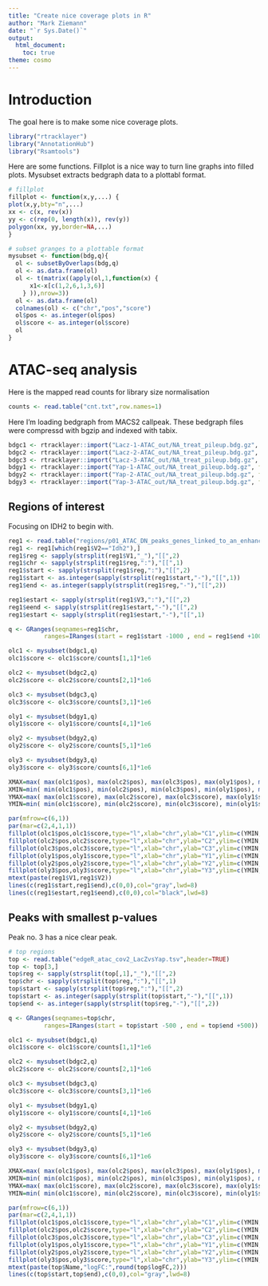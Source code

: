 ```yaml
---
title: "Create nice coverage plots in R"
author: "Mark Ziemann"
date: "`r Sys.Date()`"
output:
  html_document:
    toc: true
theme: cosmo
---
```


# Introduction

The goal here is to make some nice coverage plots.

```r
library("rtracklayer")
library("AnnotationHub")
library("Rsamtools")
```

Here are some functions.
Fillplot is a nice way to turn line graphs into filled plots.
Mysubset extracts bedgraph data to a plottabl format.

```r
# fillplot
fillplot <- function(x,y,...) {
plot(x,y,bty="n",...)
xx <- c(x, rev(x))
yy <- c(rep(0, length(x)), rev(y))
polygon(xx, yy,border=NA,...)
}

# subset granges to a plottable format
mysubset <- function(bdg,q){
  ol <- subsetByOverlaps(bdg,q)
  ol <- as.data.frame(ol)
  ol <- t(matrix((apply(ol,1,function(x) {
      x1<-x[c(1,2,6,1,3,6)]  
    } )),nrow=3))
  ol <- as.data.frame(ol)
  colnames(ol) <- c("chr","pos","score")
  ol$pos <- as.integer(ol$pos)
  ol$score <- as.integer(ol$score)
  ol
}
```

# ATAC-seq analysis

Here is the mapped read counts for library size normalisation

```r
counts <- read.table("cnt.txt",row.names=1)
```

Here I'm loading bedgraph from MACS2 callpeak.
These bedgraph files were compressd with bgzip and indexed with tabix.

```r
bdgc1 <- rtracklayer::import("Lacz-1-ATAC_out/NA_treat_pileup.bdg.gz", format="bedGraph")
bdgc2 <- rtracklayer::import("Lacz-2-ATAC_out/NA_treat_pileup.bdg.gz", format="bedGraph")
bdgc3 <- rtracklayer::import("Lacz-3-ATAC_out/NA_treat_pileup.bdg.gz", format="bedGraph")
bdgy1 <- rtracklayer::import("Yap-1-ATAC_out/NA_treat_pileup.bdg.gz", format="bedGraph")
bdgy2 <- rtracklayer::import("Yap-2-ATAC_out/NA_treat_pileup.bdg.gz", format="bedGraph")
bdgy3 <- rtracklayer::import("Yap-3-ATAC_out/NA_treat_pileup.bdg.gz", format="bedGraph")
```

## Regions of interest

Focusing on IDH2 to begin with.

```r
reg1 <- read.table("regions/p01_ATAC_DN_peaks_genes_linked_to_an_enhancer_with_TEAD_motif.bed")
reg1 <- reg1[which(reg1$V2=="Idh2"),]
reg1$reg <- sapply(strsplit(reg1$V1,"_"),"[[",2)
reg1$chr <- sapply(strsplit(reg1$reg,":"),"[[",1)
reg1$start <- sapply(strsplit(reg1$reg,":"),"[[",2)
reg1$start <- as.integer(sapply(strsplit(reg1$start,"-"),"[[",1))
reg1$end <- as.integer(sapply(strsplit(reg1$reg,"-"),"[[",2))

reg1$estart <- sapply(strsplit(reg1$V3,":"),"[[",2)
reg1$eend <- sapply(strsplit(reg1$estart,"-"),"[[",2)
reg1$estart <- sapply(strsplit(reg1$estart,"-"),"[[",1)

q <- GRanges(seqnames=reg1$chr,
          ranges=IRanges(start = reg1$start -1000 , end = reg1$end +1000))

olc1 <- mysubset(bdgc1,q)
olc1$score <- olc1$score/counts[1,1]*1e6

olc2 <- mysubset(bdgc2,q)
olc2$score <- olc2$score/counts[2,1]*1e6

olc3 <- mysubset(bdgc3,q)
olc3$score <- olc3$score/counts[3,1]*1e6

oly1 <- mysubset(bdgy1,q)
oly1$score <- oly1$score/counts[4,1]*1e6

oly2 <- mysubset(bdgy2,q)
oly2$score <- oly2$score/counts[5,1]*1e6

oly3 <- mysubset(bdgy3,q)
oly3$score <- oly3$score/counts[6,1]*1e6
```

```r
XMAX=max( max(olc1$pos), max(olc2$pos), max(olc3$pos), max(oly1$pos), max(oly2$pos),max(oly3$pos) )
XMIN=min( min(olc1$pos), min(olc2$pos), min(olc3$pos), min(oly1$pos), min(oly2$pos),min(oly3$pos) )
YMAX=max( max(olc1$score), max(olc2$score), max(olc3$score), max(oly1$score), max(oly2$score),max(oly3$score) )
YMIN=min( min(olc1$score), min(olc2$score), min(olc3$score), min(oly1$score), min(oly2$score),min(oly3$score) )

par(mfrow=c(6,1))
par(mar=c(2,4,1,1))
fillplot(olc1$pos,olc1$score,type="l",xlab="chr",ylab="C1",ylim=c(YMIN,YMAX),xlim=c(XMIN,XMAX),bty="n",col="blue",xaxt='n'); grid()
fillplot(olc2$pos,olc2$score,type="l",xlab="chr",ylab="C2",ylim=c(YMIN,YMAX),xlim=c(XMIN,XMAX),bty="n",col="blue",xaxt='n'); grid()
fillplot(olc3$pos,olc3$score,type="l",xlab="chr",ylab="C3",ylim=c(YMIN,YMAX),xlim=c(XMIN,XMAX),bty="n",col="blue",xaxt='n'); grid()
fillplot(oly1$pos,oly1$score,type="l",xlab="chr",ylab="Y1",ylim=c(YMIN,YMAX),xlim=c(XMIN,XMAX),bty="n",col="red",xaxt='n'); grid()
fillplot(oly2$pos,oly2$score,type="l",xlab="chr",ylab="Y2",ylim=c(YMIN,YMAX),xlim=c(XMIN,XMAX),bty="n",col="red",xaxt='n'); grid()
fillplot(oly3$pos,oly3$score,type="l",xlab="chr",ylab="Y3",ylim=c(YMIN,YMAX),xlim=c(XMIN,XMAX),bty="n",col="red"); grid()
mtext(paste(reg1$V1,reg1$V2))
lines(c(reg1$start,reg1$end),c(0,0),col="gray",lwd=8)
lines(c(reg1$estart,reg1$eend),c(0,0),col="black",lwd=8)
```

## Peaks with smallest p-values

Peak no. 3 has a nice clear peak.

```r
# top regions
top <- read.table("edgeR_atac_cov2_LacZvsYap.tsv",header=TRUE)
top <- top[3,]
top$reg <- sapply(strsplit(top[,1],"_"),"[[",2)
top$chr <- sapply(strsplit(top$reg,":"),"[[",1)
top$start <- sapply(strsplit(top$reg,":"),"[[",2)
top$start <- as.integer(sapply(strsplit(top$start,"-"),"[[",1))
top$end <- as.integer(sapply(strsplit(top$reg,"-"),"[[",2))

q <- GRanges(seqnames=top$chr,
          ranges=IRanges(start = top$start -500 , end = top$end +500))

olc1 <- mysubset(bdgc1,q)
olc1$score <- olc1$score/counts[1,1]*1e6

olc2 <- mysubset(bdgc2,q)
olc2$score <- olc2$score/counts[2,1]*1e6

olc3 <- mysubset(bdgc3,q)
olc3$score <- olc3$score/counts[3,1]*1e6

oly1 <- mysubset(bdgy1,q)
oly1$score <- oly1$score/counts[4,1]*1e6

oly2 <- mysubset(bdgy2,q)
oly2$score <- oly2$score/counts[5,1]*1e6

oly3 <- mysubset(bdgy3,q)
oly3$score <- oly3$score/counts[6,1]*1e6
```

```r
XMAX=max( max(olc1$pos), max(olc2$pos), max(olc3$pos), max(oly1$pos), max(oly2$pos),max(oly3$pos) )
XMIN=min( min(olc1$pos), min(olc2$pos), min(olc3$pos), min(oly1$pos), min(oly2$pos),min(oly3$pos) )
YMAX=max( max(olc1$score), max(olc2$score), max(olc3$score), max(oly1$score), max(oly2$score),max(oly3$score) )
YMIN=min( min(olc1$score), min(olc2$score), min(olc3$score), min(oly1$score), min(oly2$score),min(oly3$score) )

par(mfrow=c(6,1))
par(mar=c(2,4,1,1))
fillplot(olc1$pos,olc1$score,type="l",xlab="chr",ylab="C1",ylim=c(YMIN,YMAX),xlim=c(XMIN,XMAX),bty="n",col="blue",xaxt='n'); grid()
fillplot(olc2$pos,olc2$score,type="l",xlab="chr",ylab="C2",ylim=c(YMIN,YMAX),xlim=c(XMIN,XMAX),bty="n",col="blue",xaxt='n'); grid()
fillplot(olc3$pos,olc3$score,type="l",xlab="chr",ylab="C3",ylim=c(YMIN,YMAX),xlim=c(XMIN,XMAX),bty="n",col="blue",xaxt='n'); grid()
fillplot(oly1$pos,oly1$score,type="l",xlab="chr",ylab="Y1",ylim=c(YMIN,YMAX),xlim=c(XMIN,XMAX),bty="n",col="red",xaxt='n'); grid()
fillplot(oly2$pos,oly2$score,type="l",xlab="chr",ylab="Y2",ylim=c(YMIN,YMAX),xlim=c(XMIN,XMAX),bty="n",col="red",xaxt='n'); grid()
fillplot(oly3$pos,oly3$score,type="l",xlab="chr",ylab="Y3",ylim=c(YMIN,YMAX),xlim=c(XMIN,XMAX),bty="n",col="red"); grid()
mtext(paste(top$Name,"logFC:",round(top$logFC,2)))
lines(c(top$start,top$end),c(0,0),col="gray",lwd=8)
```

